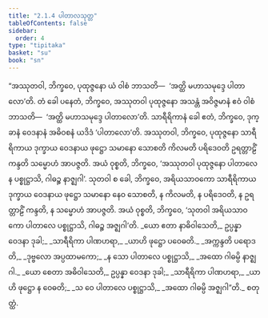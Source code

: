 ```yaml
---
title: "2.1.4 ပါတာလသုတ္တ"
tableOfContents: false
sidebar:
  order: 4
type: "tipitaka"
basket: "su"
book: "sn"
---
```



<DynamicBreadcrumb />

<Division number="252" book="sn" e="ch" v="18" p="317">

<Paragraph number="1109" book="sn">
“အဿုတဝါ, ဘိက္ခဝေ, ပုထုဇ္ဇနော ယံ ဝါစံ ဘာသတိ—  ‘အတ္ထိ မဟာသမုဒ္ဒေ ပါတာလော’တိ. တံ ခေါ ပနေတံ, ဘိက္ခဝေ, အဿုတဝါ ပုထုဇ္ဇနော အသန္တံ အဝိဇ္ဇမာနံ ဧဝံ ဝါစံ ဘာသတိ—  ‘အတ္ထိ မဟာသမုဒ္ဒေ ပါတာလော’တိ. သာရီရိကာနံ ခေါ ဧတံ, ဘိက္ခဝေ, ဒုက္ခာနံ ဝေဒနာနံ အဓိဝစနံ ယဒိဒံ ‘ပါတာလော’တိ. အဿုတဝါ, ဘိက္ခဝေ, ပုထုဇ္ဇနော သာရီရိကာယ ဒုက္ခာယ ဝေဒနာယ ဖုဋ္ဌော သမာနော သောစတိ ကိလမတိ ပရိဒေဝတိ ဥရတ္တာဠိံ ကန္ဒတိ သမ္မောဟံ အာပဇ္ဇတိ. အယံ ဝုစ္စတိ, ဘိက္ခဝေ, ‘အဿုတဝါ ပုထုဇ္ဇနော ပါတာလေ န ပစ္စုဋ္ဌာသိ, ဂါဓဉ္စ နာဇ္ဈဂါ’. သုတဝါ စ ခေါ, ဘိက္ခဝေ, အရိယသာဝကော သာရီရိကာယ ဒုက္ခာယ ဝေဒနာယ ဖုဋ္ဌော သမာနော နေဝ သောစတိ, န ကိလမတိ, န ပရိဒေဝတိ, န ဥရတ္တာဠိံ ကန္ဒတိ, န သမ္မောဟံ အာပဇ္ဇတိ. အယံ ဝုစ္စတိ, ဘိက္ခဝေ, ‘သုတဝါ အရိယသာဝကော ပါတာလေ ပစ္စုဋ္ဌာသိ, ဂါဓဉ္စ အဇ္ဈဂါ’တိ.
</Paragraph>

<Paragraph number="1110" type="verses" book="sn">
_ယော ဧတာ နာဓိဝါသေတိ,_  
ဥပ္ပန္နာ ဝေဒနာ ဒုခါ;_  
_သာရီရိကာ ပါဏဟရာ,_  
_ယာဟိ ဖုဋ္ဌော ပဝေဓတိ._  

</Paragraph>

<Paragraph number="1111" type="verses" book="sn">
_အက္ကန္ဒတိ ပရောဒတိ,_  
_ဒုဗ္ဗလော အပ္ပထာမကော;_  
_န သော ပါတာလေ ပစ္စုဋ္ဌာသိ,_  
_အထော ဂါဓမ္ပိ နာဇ္ဈဂါ._  

</Paragraph>

<Paragraph number="1112" type="verses" book="sn">
_ယော စေတာ အဓိဝါသေတိ,_  
ဥပ္ပန္နာ ဝေဒနာ ဒုခါ;_  
_သာရီရိကာ ပါဏဟရာ,_  
_ယာဟိ ဖုဋ္ဌော န ဝေဓတိ;_  
_သ ဝေ ပါတာလေ ပစ္စုဋ္ဌာသိ,_  
_အထော ဂါဓမ္ပိ အဇ္ဈဂါ”တိ._  


</Paragraph>
</Division>

<Paragraph number="1113" type="center" book="sn">
စတုတ္ထံ.
</Paragraph>